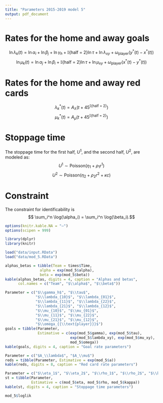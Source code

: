 ```yaml
---
title: "Parameters 2015-2019 model 5"
output: pdf_document
---
```


# Rates for the home and away goals

$$ \ln \lambda_k(t) = \ln \alpha_i + \ln \beta_j +  \ln \gamma_h + \mathbb{I}\{\text{half = 2}\} \ln \tau + \ln \lambda_{xy} + \omega_{\text{player}}(y^*(t)-x^*(t))$$
$$ \ln \mu_k(t) = \ln \alpha_j + \ln \beta_i + \mathbb{I}\{\text{half = 2}\} \ln \tau + \ln \mu_{xy} + \omega_{{\text{player}}}(x^*(t) - y^*(t)) $$

\begin{itemize}
\item $i$: home team index;
\item $j$: away team index;
\item $\alpha$: attack strength parameter;
\item $1/\beta$: defense strength parameter;
\item $\gamma_h$: home advantage parameter;
\item $\tau$: second half parameter;
\item $x(t)$: the number of goals of the home team until minute t;
\item $y(t)$: the number of goals of the away team until minute t;
\item $x^*(t)$: the number of red cards of the home team until minute t;
\item $y^*(t)$: the number of red cards of the away team until minute t;
\item $\lambda_{xy} = \begin{cases}
 1, \text{ for $x=0, \ y=0$;}  \\
 \lambda_{10}, \text{ for $x=1, \ y=0$;} \\
 \lambda_{01}, \text{ for $x=0, \ y=1$;} \\
 \lambda_{11}, \text{ for $x=1, \ y=1$;} \\
 \lambda_{22}, \text{ for $x-y=0, \ x, \ y, \geq 2$;} \\
 \lambda_{21}, \text{ for $x-y \geq 1, \  x \geq 2$;} \\
 \lambda_{12}, \text{ for $x-y \leq -1, \ y \geq 2$.}
\end{cases}$
\item $\omega_{{\text{player}}}$: parameter that measure the impact of having extra players on the field.

\end{itemize}

# Rates for the home and away red cards

$$ \lambda_k^*(t) = A_\lambda  \Big(t+ 45^{\mathbb{I}\{\text{half = 2}\}} \Big)$$
$$ \mu_k^*(t) = A_\mu  \Big(t+ 45^{\mathbb{I}\{\text{half = 2}\}} \Big)$$

# Stoppage time

The stoppage time for the first half, $U^1$, and the second half, $U^2$, are modeled as:
$$ U^1 \sim \text{Poisson} (\eta_1 + \rho_1 r^1 )$$
$$ U^2 \sim \text{Poisson} (\eta_2 + \rho_2 r^2 + \kappa c)$$
\begin{itemize}
\item $r^t$ is the amount of red cards received in half $t$ until minute 45;
\item $c = \begin{cases}
 1, \text{ if $|x - y| \leq 1$ at minute 45 of the second half;}  \\
 0, \text{ otherwise.}
\end{cases}$
\end{itemize}

# Constraint
The constraint for identificability is
$$ \sum_i^n \log(\alpha_i) = \sum_i^n \log(\beta_i).$$
```r
options(knitr.kable.NA = "–")
options(scipen = 999)

library(dplyr)
library(knitr)

load("data/input.RData")
load("data/mod_5.RData")
```

```r
alphas_betas = tibble(Team = times$Time,
                alpha = exp(mod_5$alpha),
                beta = exp(mod_5$beta))
kable(alphas_betas, digits = 4, caption = "Alphas and betas", 
      col.names = c("Team", "$\\alpha$", "$\\beta$"))
```

```r
Parameter = c("$\\gamma_h$", "$\\tau$", 
              "$\\lambda_{10}$", "$\\lambda_{01}$",
              "$\\lambda_{11}$", "$\\lambda_{22}$",
              "$\\lambda_{21}$", "$\\lambda_{12}$",
              "$\\mu_{10}$", "$\\mu_{01}$",
              "$\\mu_{11}$", "$\\mu_{22}$",
              "$\\mu_{21}$", "$\\mu_{12}$",
              "$\\omega_{{\\text{player}}}$")
goals = tibble(Parameter, 
               Estimative = c(exp(mod_5$gamma), exp(mod_5$tau),
                              exp(mod_5$lambda_xy), exp(mod_5$mu_xy),
                              mod_5$omega))
kable(goals, digits = 4, caption = "Goal rate parameters")
```

```r
Parameter = c("$A_\\lambda$", "$A_\\mu$")
reds = tibble(Parameter, Estimative = exp(mod_5$a))
kable(reds, digits = 8, caption = "Red card rate parameters")
```

```r
Parameter = c("$\\eta_1$", "$\\eta_2$", "$\\rho_1$", "$\\rho_2$", "$\\kappa$")
st = tibble(Parameter, 
            Estimative = c(mod_5$eta, mod_5$rho, mod_5$kappa))
kable(st, digits = 4, caption = "Stoppage time parameters")
```

```r
mod_5$loglik
```

